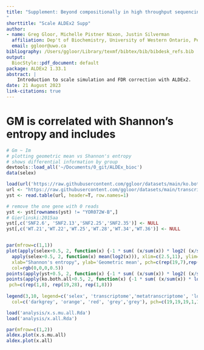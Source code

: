 ```yaml
---
title: "Supplement: Beyond compositionally in high throughput sequencing; estimating the importance of scale in data analysis with ALDEx2
"
shorttitle: "Scale ALDEx2 Supp"
author:
- name: Greg Gloor, Michelle Pistner Nixon, Justin Silverman
  affiliation: Dep't of Biochemistry, University of Western Ontario, Penn State
  email: ggloor@uwo.ca
bibliography: /Users/ggloor/Library/texmf/bibtex/bib/bibdesk_refs.bib
output:
  BiocStyle::pdf_document: default
package: ALDEx2 1.33.1
abstract: |
    Introduction to scale simulation and FDR correction with ALDEx2.
date: 21 August 2023
link-citations: true
---
```


# GM is correlated with Shannon's entropy and includes


```r
# Gm ~ Im
# plotting geometric mean vs Shannon's entropy
# shows differential information by group
devtools::load_all('~/Documents/0_git/ALDEx_bioc')
data(selex)

load(url('https://raw.githubusercontent.com/ggloor/datasets/main/ko.both.all.Rda'))
url <- "https://raw.githubusercontent.com/ggloor/datasets/main/transcriptome.tsv"
yst <- read.table(url, header=T, row.names=1)

# remove the one gene with 0 reads
yst <- yst[rownames(yst) != "YOR072W-B",]
# Gierlinski:2015aa
yst[,c('SNF2.6', 'SNF2.13','SNF2.25','SNF2.35')] <- NULL 
yst[,c('WT.21','WT.22','WT.25','WT.28','WT.34','WT.36')] <- NULL  


par(mfrow=c(1,1))
plot(apply(selex+0.5, 2, function(x) {-1 * sum( (x/sum(x)) * log2( (x/sum(x)) ) ) }),
  apply(selex+0.5, 2, function(x) mean(log2(x))), xlim=c(2.5,11), ylim=c(-0.5,10), 
  xlab="Shannon's entropy", ylab='Geometric mean', pch=c(rep(19,7),rep(1,7)),
  col=rgb(0,0,0,0.5))
points(apply(yst+0.5, 2, function(x) {-1 * sum( (x/sum(x)) * log2( (x/sum(x)) ) ) }),apply(yst+0.5, 2, function(x) mean(log2(x))), col=rgb(1,0.6,0,0.5), pch=c(rep(19,44), rep(1, 42)))
points(apply(ko.both.all+0.5, 2, function(x) {-1 * sum( (x/sum(x)) * log2( (x/sum(x)) ) ) }),apply(ko.both.all+0.5, 2, function(x) mean(log2(x))), col=rgb(1,0,0,0.5),
 pch=c(rep(1,8), rep(19,28), rep(1,8)))
 
legend(3,10, legend=c('selex', 'transcriptome','metatranscriptome', 'low entropy group', 'high entropy group'),
  col=c('darkgrey', 'orange', 'red', 'grey','grey'), pch=c(19,19,19,1,19))
```

```r
load('analysis/x.s.mu.all.Rda')
load('analysis/x.all.Rda')

par(mfrow=c(1,2))
aldex.plot(x.s.mu.all)
aldex.plot(x.all)

```